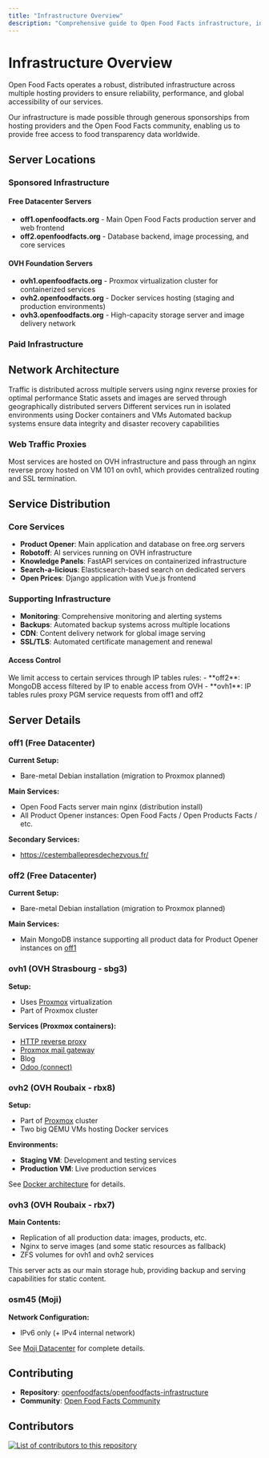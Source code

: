 ```yaml
---
title: "Infrastructure Overview"
description: "Comprehensive guide to Open Food Facts infrastructure, including server locations, network architecture, hosting providers, and service deployment."
---
```



# Infrastructure Overview

Open Food Facts operates a robust, distributed infrastructure across multiple hosting providers to ensure reliability, performance, and global accessibility of our services.

<Callout title="Community-Supported Infrastructure">
  Our infrastructure is made possible through generous sponsorships from hosting
  providers and the Open Food Facts community, enabling us to provide free
  access to food transparency data worldwide.
</Callout>

## Server Locations

### Sponsored Infrastructure

<Cards>
  <Card
    title="Free Datacenter"
    href="/docs/Infra/hosting/free-datacenter"
    description="Primary hosting sponsored by free.org - electricity, network and dedicated server hosting in France"
  />
  <Card
    title="OVH Foundation"
    href="/docs/Infra/hosting/ovh-servers"
    description="Three high-performance bare metal servers sponsored by OVH Foundation for scalable services"
  />
  <Card
    title="Moji Datacenter"
    href="/docs/Infra/hosting/moji-datacenter"
    description="High-performance specialized server sponsored by Moji for compute-intensive workloads"
  />
</Cards>

#### Free Datacenter Servers

- **off1.openfoodfacts.org** - Main Open Food Facts production server and web frontend
- **off2.openfoodfacts.org** - Database backend, image processing, and core services

#### OVH Foundation Servers

- **ovh1.openfoodfacts.org** - Proxmox virtualization cluster for containerized services
- **ovh2.openfoodfacts.org** - Docker services hosting (staging and production environments)
- **ovh3.openfoodfacts.org** - High-capacity storage server and image delivery network

### Paid Infrastructure

<Cards>
  <Card
    title="Kimsufi"
    href="/docs/Infra/reports/2024/2024-09-24-kimsufi-stor-ks1-installation"
    description="ks1.openfoodfacts.org - Cost-effective server at Kimsufi for development and testing"
  />
  <Card
    title="Hetzner Cloud"
    href="/docs/Infra/hosting/hetzner-servers"
    description="Flexible cloud servers at Hetzner for temporary workloads and scaling"
  />
</Cards>

## Network Architecture

<Steps>
  <Step title="Load Balancing">
    Traffic is distributed across multiple servers using nginx reverse proxies
    for optimal performance
  </Step>
  <Step title="Content Delivery">
    Static assets and images are served through geographically distributed
    servers
  </Step>
  <Step title="Service Isolation">
    Different services run in isolated environments using Docker containers and
    VMs
  </Step>
  <Step title="Backup & Recovery">
    Automated backup systems ensure data integrity and disaster recovery
    capabilities
  </Step>
</Steps>

### Web Traffic Proxies

<Callout type="info">
  Most services are hosted on OVH infrastructure and pass through an nginx
  reverse proxy hosted on VM 101 on ovh1, which provides centralized routing and
  SSL termination.
</Callout>

## Service Distribution

### Core Services

- **Product Opener**: Main application and database on free.org servers
- **Robotoff**: AI services running on OVH infrastructure
- **Knowledge Panels**: FastAPI services on containerized infrastructure
- **Search-a-licious**: Elasticsearch-based search on dedicated servers
- **Open Prices**: Django application with Vue.js frontend

### Supporting Infrastructure

- **Monitoring**: Comprehensive monitoring and alerting systems
- **Backups**: Automated backup systems across multiple locations
- **CDN**: Content delivery network for global image serving
- **SSL/TLS**: Automated certificate management and renewal

#### Access Control

<Callout type="info" title="IP Tables Rules">
  We limit access to certain services through IP tables rules: - **off2**:
  MongoDB access filtered by IP to enable access from OVH - **ovh1**: IP tables
  rules proxy PGM service requests from off1 and off2
</Callout>

## Server Details

### off1 (Free Datacenter)

<Card title="Main Production Server" description="Located at free.org - Main Open Food Facts services">

**Current Setup:**

- Bare-metal Debian installation (migration to Proxmox planned)

**Main Services:**

- Open Food Facts server main nginx (distribution install)
- All Product Opener instances: Open Food Facts / Open Products Facts / etc.

**Secondary Services:**

- https://cestemballepresdechezvous.fr/

</Card>

### off2 (Free Datacenter)

<Card title="Database Server" description="Located at free.org - Main database infrastructure">

**Current Setup:**

- Bare-metal Debian installation (migration to Proxmox planned)

**Main Services:**

- Main MongoDB instance supporting all product data for Product Opener instances on [off1](#off1)

</Card>

### ovh1 (OVH Strasbourg - sbg3)

<Card title="Proxmox Services" description="Small services and reverse proxy">

**Setup:**

- Uses [Proxmox](/docs/Infra/virtualization/proxmox) virtualization
- Part of Proxmox cluster

**Services (Proxmox containers):**

- [HTTP reverse proxy](/docs/Infra/networking/nginx-reverse-proxy#http-reverse-proxy)
- [Proxmox mail gateway](/docs/Infra/services/mail)
- Blog
- [Odoo (connect)](/docs/Infra/services/odoo)

</Card>

### ovh2 (OVH Roubaix - rbx8)

<Card title="Docker Services" description="Staging and production Docker environments">

**Setup:**

- Part of [Proxmox](/docs/Infra/virtualization/proxmox) cluster
- Two big QEMU VMs hosting Docker services

**Environments:**

- **Staging VM**: Development and testing services
- **Production VM**: Live production services

See [Docker architecture](/docs/Infra/containerization/docker-architecture) for details.

</Card>

### ovh3 (OVH Roubaix - rbx7)

<Card title="Storage Server" description="Main storage and static content serving">

**Main Contents:**

- Replication of all production data: images, products, etc.
- Nginx to serve images (and some static resources as fallback)
- ZFS volumes for ovh1 and ovh2 services

<Callout type="success" title="Storage Hub">
  This server acts as our main storage hub, providing backup and serving
  capabilities for static content.
</Callout>

</Card>

### osm45 (Moji)

<Card title="IPv6 Infrastructure" description="Located at Moji datacenter">

**Network Configuration:**

- IPv6 only (+ IPv4 internal network)

See [Moji Datacenter](/docs/Infra/hosting/moji-datacenter) for complete details.

</Card>

## Contributing

- **Repository**: [openfoodfacts/openfoodfacts-infrastructure](https://github.com/openfoodfacts/openfoodfacts-infrastructure)
- **Community**: [Open Food Facts Community](https://world.openfoodfacts.org/contribute)

## Contributors

<a href="https://github.com/openfoodfacts/openfoodfacts-infrastructure/graphs/contributors">
  <img
    alt="List of contributors to this repository"
    src="https://contrib.rocks/image?repo=openfoodfacts/openfoodfacts-infrastructure"
  />
</a>
